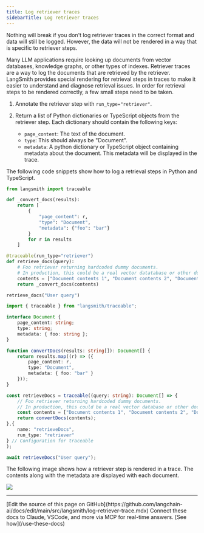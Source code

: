 ```yaml
---
title: Log retriever traces
sidebarTitle: Log retriever traces
---
```


<Note>
Nothing will break if you don't log retriever traces in the correct format and data will still be logged. However, the data will not be rendered in a way that is specific to retriever steps.
</Note>

Many LLM applications require looking up documents from vector databases, knowledge graphs, or other types of indexes. Retriever traces are a way to log the documents that are retrieved by the retriever. LangSmith provides special rendering for retrieval steps in traces to make it easier to understand and diagnose retrieval issues. In order for retrieval steps to be rendered correctly, a few small steps need to be taken.

1. Annotate the retriever step with `run_type="retriever"`.

2. Return a list of Python dictionaries or TypeScript objects from the retriever step. Each dictionary should contain the following keys:

   * `page_content`: The text of the document.
   * `type`: This should always be "Document".
   * `metadata`: A python dictionary or TypeScript object containing metadata about the document. This metadata will be displayed in the trace.

The following code snippets show how to log a retrieval steps in Python and TypeScript.

<CodeGroup>

```python Python
from langsmith import traceable

def _convert_docs(results):
    return [
        {
            "page_content": r,
            "type": "Document",
            "metadata": {"foo": "bar"}
        }
        for r in results
    ]

@traceable(run_type="retriever")
def retrieve_docs(query):
    # Foo retriever returning hardcoded dummy documents.
    # In production, this could be a real vector datatabase or other document index.
    contents = ["Document contents 1", "Document contents 2", "Document contents 3"]
    return _convert_docs(contents)

retrieve_docs("User query")
```

```typescript TypeScript
import { traceable } from "langsmith/traceable";

interface Document {
    page_content: string;
    type: string;
    metadata: { foo: string };
}

function convertDocs(results: string[]): Document[] {
    return results.map((r) => ({
        page_content: r,
        type: "Document",
        metadata: { foo: "bar" }
    }));
}

const retrieveDocs = traceable((query: string): Document[] => {
    // Foo retriever returning hardcoded dummy documents.
    // In production, this could be a real vector database or other document index.
    const contents = ["Document contents 1", "Document contents 2", "Document contents 3"];
    return convertDocs(contents);
},{
    name: "retrieveDocs",
    run_type: "retriever"
} // Configuration for traceable
);

await retrieveDocs("User query");
```

</CodeGroup>

The following image shows how a retriever step is rendered in a trace. The contents along with the metadata are displayed with each document.

![](/langsmith/images/retriever-trace.png)

---

<Callout icon="pen-to-square" iconType="regular">
    [Edit the source of this page on GitHub](https://github.com/langchain-ai/docs/edit/main/src/langsmith/log-retriever-trace.mdx)
</Callout>
<Tip icon="terminal" iconType="regular">
    Connect these docs to Claude, VSCode, and more via MCP for    real-time answers. [See how](/use-these-docs)
</Tip>
